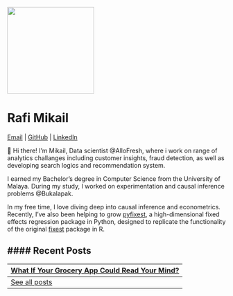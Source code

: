 
![](image.png){width=200}

# Rafi Mikail

[Email](mailto:rafimikail1711@gmail.com)
 | [GitHub](https://github.com/rafimikail) | [LinkedIn](https://www.linkedin.com/in/rafimikail/)

👋 Hi there! I'm Mikail, Data scientist @AlloFresh, where i work on range of analytics challanges including customer insights, fraud detection, as well as developing search logics and recommendation system.

I earned my Bachelor’s degree in Computer Science from the University of Malaya. During my study, I worked on experimentation and causal inference problems @Bukalapak.

In my free time, I love diving deep into causal inference and econometrics. Recently, I’ve also been helping to grow [pyfixest](https://py-econometrics.github.io/pyfixest/pyfixest.html), a high-dimensional fixed effects regression package in Python, designed to replicate the functionality of the original [fixest](https://lrberge.github.io/fixest/) package in R.

#### Recent Posts
---

[What If Your Grocery App Could Read Your Mind?](https://medium.com/allofresh-engineering/what-if-your-grocery-app-could-read-your-mind-8bc8eddd2ae5) <div style="float: right;">Oct 2024</div>
---
[See all posts](posts.qmd)